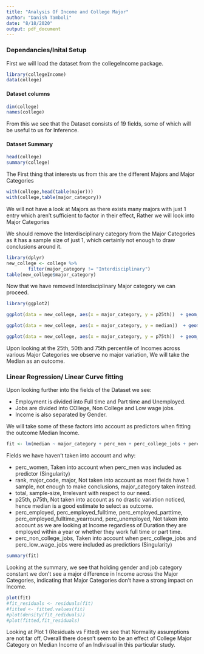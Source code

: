 ```yaml
---
title: "Analysis Of Income and College Major"
author: "Danish Tamboli"
date: "8/18/2020"
output: pdf_document
---
```


### Dependancies/Inital Setup

First we will load the dataset from the collegeIncome package.

```r
library(collegeIncome)
data(college)
```

#### Dataset columns

```r
dim(college)
names(college)
```

From this we see that the Dataset consists of 19 fields, some of which will be useful to us for Inference.

#### Dataset Summary

```r
head(college)
summary(college)
```

The First thing that interests us from this are the different Majors and Major Categories

```r
with(college,head(table(major)))
with(college,table(major_category))
```

We will not have a look at Majors as there exists many majors with just 1 entry which aren't sufficient to factor in their effect, Rather we will look into Major Categories

We should remove the Interdisciplinary category from the Major Categories as it has a sample size of just 1, which certainly not enough to draw conclusions around it.

```r
library(dplyr)
new_college <- college %>% 
        filter(major_category != "Interdisciplinary")
table(new_college$major_category)
```

Now that we have removed Interdisciplinary Major category we can proceed.

```r
library(ggplot2)

ggplot(data = new_college, aes(x = major_category, y = p25th))  + geom_boxplot(aes(x = major_category, y = p25th)) + theme(axis.text.x = element_text(angle = 90)) + labs(x = "Major Category", y = "25th Percentile Income", title = "25th Percentile Income of different Major Categories")

ggplot(data = new_college, aes(x = major_category, y = median))  + geom_boxplot(aes(x = major_category, y = median)) + theme(axis.text.x = element_text(angle = 90)) + labs(x = "Major Category", y = "Median Income", title = "Median Income of different Major Categories")

ggplot(data = new_college, aes(x = major_category, y = p75th))  + geom_boxplot(aes(x = major_category, y = p75th)) + theme(axis.text.x = element_text(angle = 90)) + labs(x = "Major Category", y = "75th Percentile Income", title = "75th Percentile Income of different Major Categories")

```

Upon looking at the 25th, 50th and 75th percentile of Incomes across various Major Categories we observe no major variation, We will take the Median as an outcome.

### Linear Regression/ Linear Curve fitting

Upon looking further into the fields of the Dataset we see:

 * Employment is divided into Full time and Part time and Unemployed.
 * Jobs are divided into COllege, Non College and Low wage jobs.
 * Income is also separated by Gender.
 
We will take some of these factors into account as predictors when fitting the outcome Median Income.

```r

fit <- lm(median ~ major_category + perc_men + perc_college_jobs + perc_low_wage_jobs,new_college)

```

Fields we have haven't taken into account and why:
 
 * perc_women, Taken into account when perc_men was included as predictor (Singularity)
 * rank, major_code, major, Not taken into account as most fields have 1 sample, not enough to make conclusions, major_category taken instead.
 * total, sample-size, Irrelevant with respect to our need.
 * p25th, p75th, Not taken into account as no drastic variation noticed, hence median is a good estimate to select as outcome.
 * perc_employed, perc_employed_fulltime, perc_employed_parttime, perc_employed_fulltime_yearround, perc_unemployed, Not taken into account as we are looking at Income regardless of Duration they are employed within a year or whether they work full time or part time.
 * perc_non_college_jobs, Taken into account when perc_college_jobs and perc_low_wage_jobs were included as predictiors (Singularity)

```r
summary(fit)
```

Looking at the summary, we see that holding gender and job category constant we don't see a major difference in Income across the Major Categories, indicating that Major Categories don't have a strong impact on Income.

```r
plot(fit)
#fit_residuals <- residuals(fit)
#fitted <- fitted.values(fit)
#plot(density(fit_rediduals))
#plot(fitted,fit_residuals)
```

Looking at Plot 1 (Residuals vs Fitted) we see that Normality assumptions are not far off, Overall there doesn't seem to be an effect of College Major Category on Median Income of an Indivisual in this particular study.